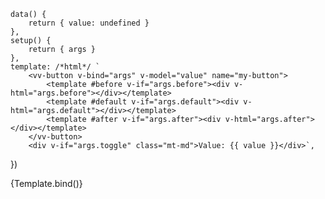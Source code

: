 
<Meta
	title="Components/Button"
	component={VvButton}
	args={defaultArgs}
	argTypes={argTypes}
/>

	data() {
		return { value: undefined }
	},
	setup() {
		return { args }
	},
	template: /*html*/ `
		<vv-button v-bind="args" v-model="value" name="my-button">
			<template #before v-if="args.before"><div v-html="args.before"></div></template>
			<template #default v-if="args.default"><div v-html="args.default"></div></template>
			<template #after v-if="args.after"><div v-html="args.after"></div></template>
		</vv-button>
		<div v-if="args.toggle" class="mt-md">Value: {{ value }}</div>`,
})

<Canvas>
	<Story name="Default" play={defaultTest}>
		{Template.bind()}
	</Story>
</Canvas>
